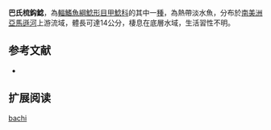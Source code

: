 {{Speciesbox
| name = 巴氏梳鈎鯰
| image = 
| image_width = 250px
| image_caption = 
| status = NE
| status_system = IUCN3.1
| genus = Peckoltia
| species = bachi
| authority = [[Boulenger|Boulenger]], 1898
| synonyms = *''Chaetostomus bachi'',Boulenger, 1898
*''Peckoltichthys filicaudatus'',Miranda Ribeiro, 1917
*''Peckoltia filicaudata'',Miranda Ribeiro, 1917
*''Hemiancistrus ucayalensis'',Fowler, 1940
}}

'''巴氏梳鈎鯰'''，為[[輻鰭魚綱|輻鰭魚綱]][[鯰形目|鯰形目]][[甲鯰科|甲鯰科]]的其中一[[種|種]]，為熱帶淡水魚，分布於[[南美洲|南美洲]][[亞馬遜河|亞馬遜河]]上游流域，體長可達14公分，棲息在底層水域，生活習性不明。
==参考文献==
*{{FishBase_species|genus=Peckoltia|species=bachi|year=2015|month=1}}

== 扩展阅读 ==
{{refbegin}}
{{wikispecies-inline|Peckoltia bachi|巴氏梳鈎鯰}}
{{refend}}
{{Taxonbar|from=Q3756228}}

[[Category:梳鈎鯰屬|bachi]]
